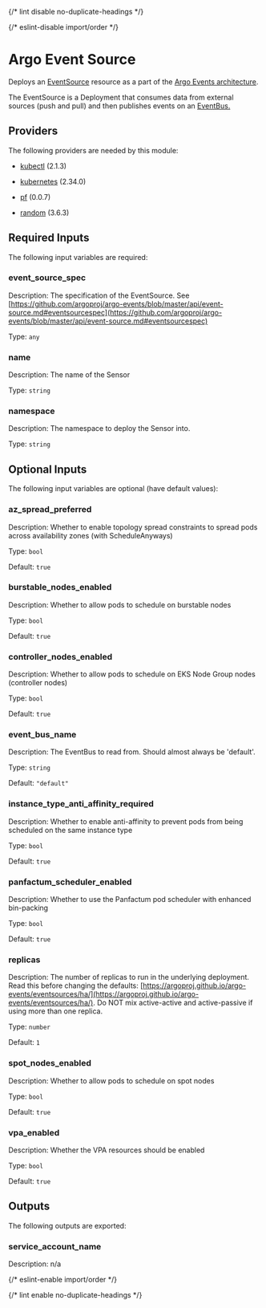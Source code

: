
{/* lint disable no-duplicate-headings */}

{/* eslint-disable import/order */}

<ModuleHeader name="kube_argo_event_source" sourceHref="https://github.com/Panfactum/stack/tree/__PANFACTUM_VERSION_MAIN__/packages/infrastructure/kube_argo_event_source" status="beta" type="submodule" />

# Argo Event Source

Deploys an [EventSource](https://argoproj.github.io/argo-events/concepts/event_source/)
resource as a part of the
[Argo Events architecture](https://argoproj.github.io/argo-events/concepts/architecture/).

The EventSource is a Deployment that consumes data
from external sources (push and pull) and then publishes events on an
[EventBus.](https://argoproj.github.io/argo-events/concepts/eventbus/)

## Providers

The following providers are needed by this module:

* [kubectl](https://registry.terraform.io/providers/alekc/kubectl/2.1.3/docs) (2.1.3)

* [kubernetes](https://registry.terraform.io/providers/hashicorp/kubernetes/2.34.0/docs) (2.34.0)

* [pf](https://registry.terraform.io/providers/panfactum/pf/0.0.7/docs) (0.0.7)

* [random](https://registry.terraform.io/providers/hashicorp/random/3.6.3/docs) (3.6.3)

## Required Inputs

The following input variables are required:

### event\_source\_spec

Description: The specification of the EventSource. See [https://github.com/argoproj/argo-events/blob/master/api/event-source.md#eventsourcespec](https://github.com/argoproj/argo-events/blob/master/api/event-source.md#eventsourcespec)

Type: `any`

### name

Description: The name of the Sensor

Type: `string`

### namespace

Description: The namespace to deploy the Sensor into.

Type: `string`

## Optional Inputs

The following input variables are optional (have default values):

### az\_spread\_preferred

Description: Whether to enable topology spread constraints to spread pods across availability zones (with ScheduleAnyways)

Type: `bool`

Default: `true`

### burstable\_nodes\_enabled

Description: Whether to allow pods to schedule on burstable nodes

Type: `bool`

Default: `true`

### controller\_nodes\_enabled

Description: Whether to allow pods to schedule on EKS Node Group nodes (controller nodes)

Type: `bool`

Default: `true`

### event\_bus\_name

Description: The EventBus to read from. Should almost always be 'default'.

Type: `string`

Default: `"default"`

### instance\_type\_anti\_affinity\_required

Description: Whether to enable anti-affinity to prevent pods from being scheduled on the same instance type

Type: `bool`

Default: `true`

### panfactum\_scheduler\_enabled

Description: Whether to use the Panfactum pod scheduler with enhanced bin-packing

Type: `bool`

Default: `true`

### replicas

Description: The number of replicas to run in the underlying deployment. Read this before changing the defaults: [https://argoproj.github.io/argo-events/eventsources/ha/](https://argoproj.github.io/argo-events/eventsources/ha/). Do NOT mix active-active and active-passive if using more than one replica.

Type: `number`

Default: `1`

### spot\_nodes\_enabled

Description: Whether to allow pods to schedule on spot nodes

Type: `bool`

Default: `true`

### vpa\_enabled

Description: Whether the VPA resources should be enabled

Type: `bool`

Default: `true`

## Outputs

The following outputs are exported:

### service\_account\_name

Description: n/a

{/* eslint-enable import/order */}

{/* lint enable no-duplicate-headings */}
